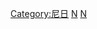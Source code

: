 {{NoteTA
|T=zh-cn:尼日尔城市; zh-hant:尼日爾城市; zh-tw:尼日城市;
|G1=Country
}}
{{Catnav|頁面分類|地理|国家|非洲国家|尼日}}
{{Catnav|頁面分類|各種主題的頁面分類|按國家分類|各國地理|各國城市}}
{{Commons category|Cities in Niger}}

[[Category:尼日|Category:尼日]]
[[Category:各國城市|N]]
[[Category:非洲城市|N]]